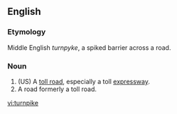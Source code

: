 ==English==

===Etymology===
Middle English ''turnpyke'', a spiked barrier across a road.

===Noun===
{{en-noun-reg}}

# (US) A [[toll road]], especially a toll [[expressway]].
# A road formerly a toll road.

[[vi:turnpike]]